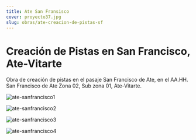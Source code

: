 ```yaml
---
title: Ate San Fransisco
cover: proyecto37.jpg
slug: obras/ate-creacion-de-pistas-sf
---
```

# Creación de Pistas en San Francisco, Ate-Vitarte

Obra de creación de pistas en el pasaje San Francisco de Ate, en el AA.HH. San Francisco de Ate Zona 02, Sub zona 01, Ate-Vitarte.

![ate-sanfrancisco1](proyecto34.jpg)

![ate-sanfrancisco2](proyecto35.jpg)

![ate-sanfrancisco3](proyecto36.jpg)

![ate-sanfrancisco4](proyecto37.jpg)